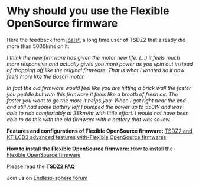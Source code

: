 = Why should you use the Flexible OpenSource firmware =
Here the feedback from [https://www.youtube.com/watch?v=YMQGmuYA6Vg jbalat], a long time user of TSDZ2 that already did more than 5000kms on it:

''I think the new firmware has given the motor new life. (...) it feels much more responsive and actually gives you more power as you spin out instead of dropping off like the original firmware. That is what I wanted so it now feels more like the Bosch motor.''

''In fact the old firmware would feel like you are hitting a brick wall the faster you peddle but with this firmware it feels like a breath of fresh air. The faster you want to go the more it helps you.''
''When I got right near the end and still had some battery left I pumped the power up to 550W and was able to ride comfortably at 38km/hr with little effort. I would not have been able to do this with the old firmware with a battery that was so low.''

'''Features and configurations of Flexible OpenSource firmware:''' [[TSDZ2 and KT LCD3 advanced features with-Flexible OpenSource firmwares]]

'''How to install the Flexible OpenSource firmware:''' [[How to install the Flexible OpenSource firmware]]

Please read the '''TSDZ2 [[FAQ]]'''

Join us on [https://endless-sphere.com/forums/viewtopic.php?f=28&t=79788 Endless-sphere forum]